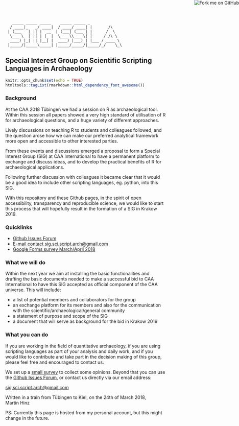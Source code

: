 <a href = "https://github.com/MartinHinz/sig_sci_scripting_languages"> <img style="position: absolute; top: 0; right: 0; border: 0; z-index:2000" src="https://camo.githubusercontent.com/e7bbb0521b397edbd5fe43e7f760759336b5e05f/68747470733a2f2f73332e616d617a6f6e6177732e636f6d2f6769746875622f726962626f6e732f666f726b6d655f72696768745f677265656e5f3030373230302e706e67" alt="Fork me on GitHub"></a> 

<div class = "ascii_art">

```
   _____ _____ _____    _____ _____ _              
  / ____|_   _/ ____|  / ____/ ____| |       /\
 | (___   | || |  __  | (___| (___ | |      /  \
  \___ \  | || | |_ |  \___ \\___ \| |     / /\ \
  ____) |_| || |__| |  ____) |___) | |___ / ____ \
 |_____/|_____\_____| |_____/_____/|_____/_/    \_\    

```
<!-- http://patorjk.com/software/taag/#p=author&f=Big&t=SIG%20SSLA -->
</div>

## Special Interest Group on Scientific Scripting Languages in Archaeology

```r
knitr::opts_chunk$set(echo = TRUE)
htmltools::tagList(rmarkdown::html_dependency_font_awesome())
```

### Background

At the CAA 2018 Tübingen we had a session on R as archaeological tool. Within this session all papers showed a very high standard of utilisation of R for archaeological questions, and a huge variety of different approaches.

Lively discussions on teaching R to students and colleagues followed, and the question arose how we can make our preferred analytical framework more open and accessible to other interested parties.

From these events and discussions emerged a proposal to form a Special Interest Group (SIG) at CAA International to have a permanent platform to exchange and discuss ideas, and to develop the practical benefits of R for archaeological applications.

Following further discussion with colleagues it became clear that it would be a good idea to include other scripting languages, eg. python, into this SIG.

With this repository and these Github pages, in the spirit of open accessibility, transparency and reproducible science, we would like to start this process that will hopefully result in the formation of a SIG in Krakow 2019.

### Quicklinks

- <i class="fa fa-github"></i> [Github Issues Forum](https://github.com/MartinHinz/sig_sci_scripting_languages/issues)
- <i class="fa fa-envelope"></i> [E-mail contact sig.sci.script.arch@gmail.com](mailto:sig.sci.script.arch@gmail.com)
- <i class="fa fa-edit"></i> [Google Forms survey March/April 2018](https://goo.gl/forms/1gXCsP1fZyLlSVxP2)

### What we will do

Within the next year we aim at installing the basic functionalities and drafting the basic documents needed to make a successful bid to CAA International to have this SIG accepted as official component of the CAA universe. This  will include:

- a list of potential members and collaborators for the group
- an exchange platform for its members and also for the communication with the scientific/archaeological/general community
- a statement of purpose and scope of the SIG
- a document that will serve as background for the bid in Krakow 2019

### What you can do

If you are working in the field of quantitative archaeology, if you are using scripting languages as part of your analysis and daily work, and if you would like to contribute and take part in the decision making of this group, please feel free and encouraged to contact us. 

We set up a [small survey](https://goo.gl/forms/1gXCsP1fZyLlSVxP2) to collect some opinions. Beyond that you can use the [Github Issues Forum](https://github.com/MartinHinz/sig_sci_scripting_languages/issues), or contact us directly via our email address:

[sig.sci.script.arch@gmail.com](mailto:sig.sci.script.arch@gmail.com)

Written in a train from Tübingen to Kiel, on the 24th of March 2018, \
Martin Hinz

PS: Currently this page is hosted from my personal account, but this might change in the future.
